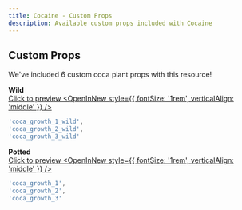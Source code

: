 ```yaml
---
title: Cocaine - Custom Props
description: Available custom props included with Cocaine
---
```



## Custom Props

<Callout type="info" emoji="🌿">
    We've included 6 custom coca plant props with this resource!
</Callout>

**Wild**  
<a href="https://img.lationscripts.com/docs/coke/props/wild.jpg" target="_blank"> Click to preview <OpenInNew style={{ fontSize: '1rem', verticalAlign: 'middle' }} /> </a>
```lua
'coca_growth_1_wild',
'coca_growth_2_wild',
'coca_growth_3_wild'
```

**Potted**  
<a href="https://img.lationscripts.com/docs/coke/props/potted.jpg" target="_blank"> Click to preview <OpenInNew style={{ fontSize: '1rem', verticalAlign: 'middle' }} /> </a>
```lua
'coca_growth_1',
'coca_growth_2',
'coca_growth_3'
```